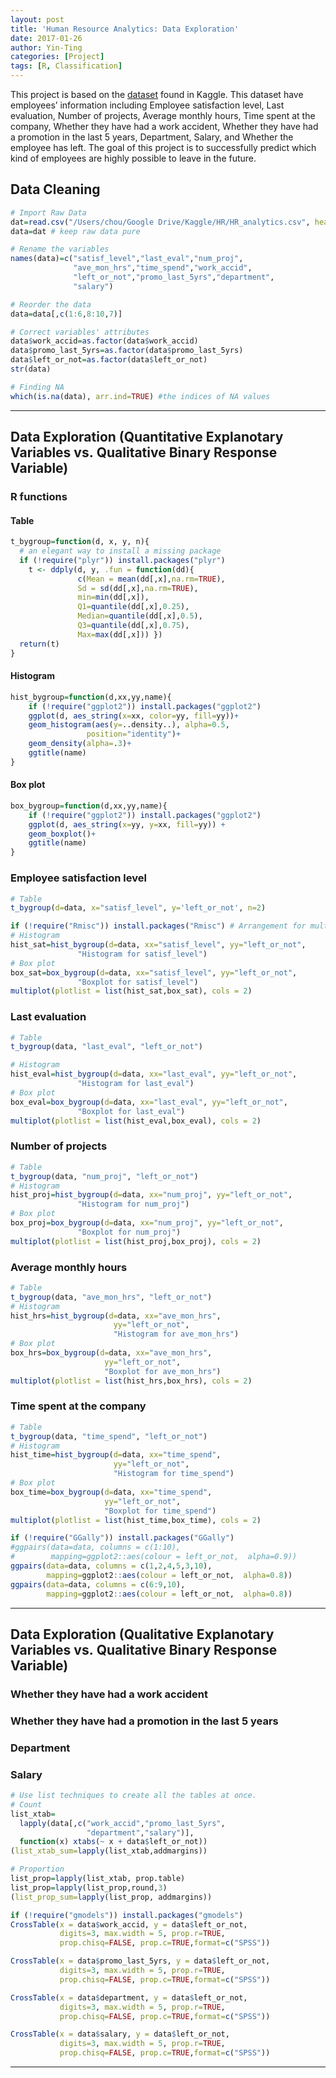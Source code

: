 ```yaml
---
layout: post
title: 'Human Resource Analytics: Data Exploration'
date: 2017-01-26
author: Yin-Ting 
categories: [Project]
tags: [R, Classification]
---
```

This project is based on the [dataset](https://www.kaggle.com/ludobenistant/hr-analytics) found in Kaggle. This dataset have employees' information including Employee satisfaction level, Last evaluation, Number of projects, Average monthly hours, Time spent at the company, Whether they have had a work accident, Whether they have had a promotion in the last 5 years, Department, Salary, and Whether the employee has left. The goal of this project is to successfully predict which kind of employees are highly possible to leave in the future. 

## Data Cleaning
```r
# Import Raw Data
dat=read.csv("/Users/chou/Google Drive/Kaggle/HR/HR_analytics.csv", header=TRUE)
data=dat # keep raw data pure

# Rename the variables
names(data)=c("satisf_level","last_eval","num_proj",
              "ave_mon_hrs","time_spend","work_accid",
              "left_or_not","promo_last_5yrs","department",
              "salary")

# Reorder the data
data=data[,c(1:6,8:10,7)]

# Correct variables' attributes
data$work_accid=as.factor(data$work_accid)
data$promo_last_5yrs=as.factor(data$promo_last_5yrs)
data$left_or_not=as.factor(data$left_or_not)
str(data) 

# Finding NA
which(is.na(data), arr.ind=TRUE) #the indices of NA values
```

***

## Data Exploration (Quantitative Explanotary Variables vs. Qualitative Binary Response Variable)
### R functions 
#### Table
```r
t_bygroup=function(d, x, y, n){
  # an elegant way to install a missing package
  if (!require("plyr")) install.packages("plyr")
    t <- ddply(d, y, .fun = function(dd){
               c(Mean = mean(dd[,x],na.rm=TRUE),
               Sd = sd(dd[,x],na.rm=TRUE),
               min=min(dd[,x]), 
               Q1=quantile(dd[,x],0.25),
               Median=quantile(dd[,x],0.5),
               Q3=quantile(dd[,x],0.75), 
               Max=max(dd[,x])) })
  return(t)
}
```
#### Histogram
```r
hist_bygroup=function(d,xx,yy,name){
    if (!require("ggplot2")) install.packages("ggplot2")
    ggplot(d, aes_string(x=xx, color=yy, fill=yy))+ 
    geom_histogram(aes(y=..density..), alpha=0.5, 
                 position="identity")+
    geom_density(alpha=.3)+
    ggtitle(name)  
}
```

#### Box plot
```r
box_bygroup=function(d,xx,yy,name){
    if (!require("ggplot2")) install.packages("ggplot2")
    ggplot(d, aes_string(x=yy, y=xx, fill=yy)) + 
    geom_boxplot()+
    ggtitle(name) 
}
```

### Employee satisfaction level
```r
# Table
t_bygroup(d=data, x="satisf_level", y='left_or_not', n=2)

if (!require("Rmisc")) install.packages("Rmisc") # Arrangement for multiple ggplots
# Histogram
hist_sat=hist_bygroup(d=data, xx="satisf_level", yy="left_or_not",
               "Histogram for satisf_level")
# Box plot
box_sat=box_bygroup(d=data, xx="satisf_level", yy="left_or_not",
               "Boxplot for satisf_level")
multiplot(plotlist = list(hist_sat,box_sat), cols = 2) 
```

### Last evaluation
```r
# Table
t_bygroup(data, "last_eval", "left_or_not")

# Histogram
hist_eval=hist_bygroup(d=data, xx="last_eval", yy="left_or_not",
               "Histogram for last_eval")
# Box plot
box_eval=box_bygroup(d=data, xx="last_eval", yy="left_or_not",
               "Boxplot for last_eval")
multiplot(plotlist = list(hist_eval,box_eval), cols = 2) 

```

### Number of projects
```r
# Table
t_bygroup(data, "num_proj", "left_or_not")
# Histogram
hist_proj=hist_bygroup(d=data, xx="num_proj", yy="left_or_not",
               "Histogram for num_proj")
# Box plot
box_proj=box_bygroup(d=data, xx="num_proj", yy="left_or_not",
               "Boxplot for num_proj")
multiplot(plotlist = list(hist_proj,box_proj), cols = 2) 

```

### Average monthly hours
```r
# Table
t_bygroup(data, "ave_mon_hrs", "left_or_not")
# Histogram
hist_hrs=hist_bygroup(d=data, xx="ave_mon_hrs", 
                       yy="left_or_not",
                       "Histogram for ave_mon_hrs")
# Box plot
box_hrs=box_bygroup(d=data, xx="ave_mon_hrs",
                     yy="left_or_not",
                     "Boxplot for ave_mon_hrs")
multiplot(plotlist = list(hist_hrs,box_hrs), cols = 2) 
```

### Time spent at the company
```r
# Table
t_bygroup(data, "time_spend", "left_or_not")
# Histogram
hist_time=hist_bygroup(d=data, xx="time_spend", 
                       yy="left_or_not",
                       "Histogram for time_spend")
# Box plot
box_time=box_bygroup(d=data, xx="time_spend",
                     yy="left_or_not",
                     "Boxplot for time_spend")
multiplot(plotlist = list(hist_time,box_time), cols = 2) 
```

```r
if (!require("GGally")) install.packages("GGally")
#ggpairs(data=data, columns = c(1:10), 
#        mapping=ggplot2::aes(colour = left_or_not,  alpha=0.9))
ggpairs(data=data, columns = c(1,2,4,5,3,10), 
        mapping=ggplot2::aes(colour = left_or_not,  alpha=0.8))
ggpairs(data=data, columns = c(6:9,10),
        mapping=ggplot2::aes(colour = left_or_not,  alpha=0.8))
```

***

## Data Exploration (Qualitative Explanotary Variables vs. Qualitative Binary Response Variable)
### Whether they have had a work accident 
### Whether they have had a promotion in the last 5 years
### Department
### Salary
```r
# Use list techniques to create all the tables at once.  
# Count
list_xtab=
  lapply(data[,c("work_accid","promo_last_5yrs",
                 "department","salary")], 
  function(x) xtabs(~ x + data$left_or_not))
(list_xtab_sum=lapply(list_xtab,addmargins))

# Proportion
list_prop=lapply(list_xtab, prop.table)
list_prop=lapply(list_prop,round,3)
(list_prop_sum=lapply(list_prop, addmargins))
```

```r
if (!require("gmodels")) install.packages("gmodels")
CrossTable(x = data$work_accid, y = data$left_or_not, 
           digits=3, max.width = 5, prop.r=TRUE,
           prop.chisq=FALSE, prop.c=TRUE,format=c("SPSS"))
```
```r
CrossTable(x = data$promo_last_5yrs, y = data$left_or_not, 
           digits=3, max.width = 5, prop.r=TRUE,
           prop.chisq=FALSE, prop.c=TRUE,format=c("SPSS"))
```
```r
CrossTable(x = data$department, y = data$left_or_not, 
           digits=3, max.width = 5, prop.r=TRUE,
           prop.chisq=FALSE, prop.c=TRUE,format=c("SPSS"))
```
```r
CrossTable(x = data$salary, y = data$left_or_not, 
           digits=3, max.width = 5, prop.r=TRUE,
           prop.chisq=FALSE, prop.c=TRUE,format=c("SPSS"))

```

*** 
